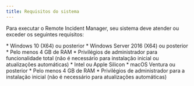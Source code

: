 ```yaml
---
title: Requisitos do sistema
---
```



Para executar o Remote Incident Manager, seu sistema deve atender ou exceder os seguintes requisitos:

<Windows>
  * Windows 10 (X64) ou posterior
  * Windows Server 2016 (X64) ou posterior
  * Pelo menos 4 GB de RAM
  * Privilégios de administrador para funcionalidade total (não é necessário para instalação inicial ou atualizações automáticas)
</Windows>

<MacOS>
  * Intel ou Apple Silicon
  * macOS Ventura ou posterior
  * Pelo menos 4 GB de RAM
  * Privilégios de administrador para a instalação inicial (não é necessário para atualizações automáticas)
</MacOS>

